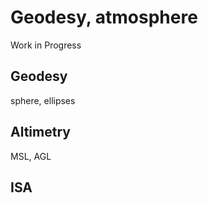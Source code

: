 # Geodesy, atmosphere

:::{.callout-warning}
Work in Progress
:::

## Geodesy

sphere, ellipses

## Altimetry

MSL, AGL

## ISA

